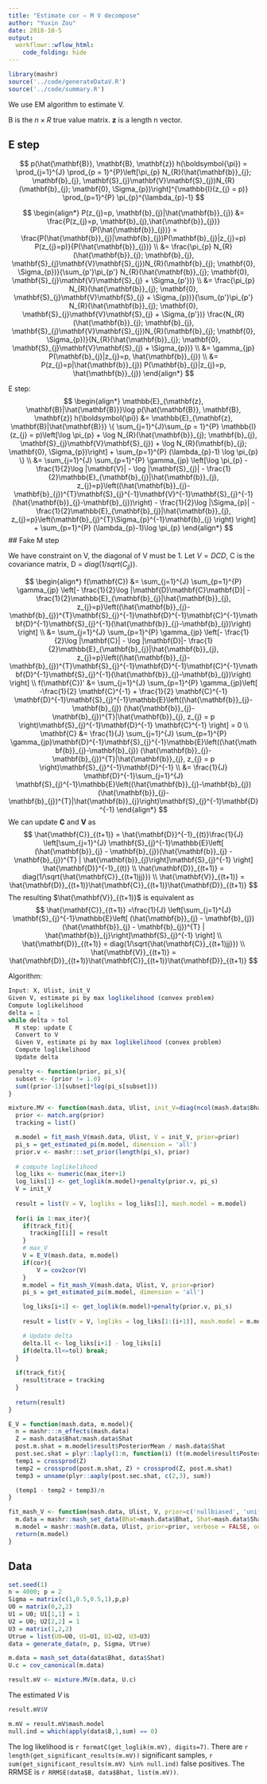 ```yaml
---
title: "Estimate cor — M V decompose"
author: "Yuxin Zou"
date: 2018-10-5
output: 
  workflowr::wflow_html:
    code_folding: hide
---
```


```r
library(mashr)
source('../code/generateDataV.R')
source('../code/summary.R')
```

We use EM algorithm to estimate V.

B is the $n\times R$ true value matrix. $\mathbf{z}$ is a length n vector.

## E step

$$
p(\hat{\mathbf{B}}, \mathbf{B}, \mathbf{z}) h(\boldsymbol{\pi}) = \prod_{j=1}^{J} \prod_{p = 1}^{P}\left[\pi_{p} N_{R}(\hat{\mathbf{b}}_{j}; \mathbf{b}_{j}, \mathbf{S}_{j}\mathbf{V}\mathbf{S}_{j})N_{R}(\mathbf{b}_{j}; \mathbf{0}, \Sigma_{p})\right]^{\mathbb{I}(z_{j} = p)} \prod_{p=1}^{P} \pi_{p}^{\lambda_{p}-1}
$$

$$
\begin{align*}
P(z_{j}=p, \mathbf{b}_{j}|\hat{\mathbf{b}}_{j}) &= \frac{P(z_{j}=p, \mathbf{b}_{j},\hat{\mathbf{b}}_{j})}{P(\hat{\mathbf{b}}_{j})} = \frac{P(\hat{\mathbf{b}}_{j}|\mathbf{b}_{j})P(\mathbf{b}_{j}|z_{j}=p) P(z_{j}=p)}{P(\hat{\mathbf{b}}_{j})} \\
&= \frac{\pi_{p} N_{R}(\hat{\mathbf{b}}_{j}; \mathbf{b}_{j}, \mathbf{S}_{j}\mathbf{V}\mathbf{S}_{j})N_{R}(\mathbf{b}_{j}; \mathbf{0}, \Sigma_{p})}{\sum_{p'}\pi_{p'} N_{R}(\hat{\mathbf{b}}_{j}; \mathbf{0}, \mathbf{S}_{j}\mathbf{V}\mathbf{S}_{j} + \Sigma_{p'})} \\
&= \frac{\pi_{p} N_{R}(\hat{\mathbf{b}}_{j}; \mathbf{0}, \mathbf{S}_{j}\mathbf{V}\mathbf{S}_{j} + \Sigma_{p})}{\sum_{p'}\pi_{p'} N_{R}(\hat{\mathbf{b}}_{j}; \mathbf{0}, \mathbf{S}_{j}\mathbf{V}\mathbf{S}_{j} + \Sigma_{p'})} \frac{N_{R}(\hat{\mathbf{b}}_{j}; \mathbf{b}_{j}, \mathbf{S}_{j}\mathbf{V}\mathbf{S}_{j})N_{R}(\mathbf{b}_{j}; \mathbf{0}, \Sigma_{p})}{N_{R}(\hat{\mathbf{b}}_{j}; \mathbf{0}, \mathbf{S}_{j}\mathbf{V}\mathbf{S}_{j} + \Sigma_{p})} \\
&= \gamma_{jp} P(\mathbf{b}_{j}|z_{j}=p, \hat{\mathbf{b}}_{j}) \\
&= P(z_{j}=p|\hat{\mathbf{b}}_{j}) P(\mathbf{b}_{j}|z_{j}=p, \hat{\mathbf{b}}_{j})
\end{align*}
$$

E step:
$$
\begin{align*}
\mathbb{E}_{\mathbf{z}, \mathbf{B}|\hat{\mathbf{B}}}\log p(\hat{\mathbf{B}}, \mathbf{B}, \mathbf{z}) h(\boldsymbol{\pi}) &= \mathbb{E}_{\mathbf{z}, \mathbf{B}|\hat{\mathbf{B}}}  \{
\sum_{j=1}^{J}\sum_{p = 1}^{P}  \mathbb{I}(z_{j} = p)\left[\log \pi_{p} + \log N_{R}(\hat{\mathbf{b}}_{j}; \mathbf{b}_{j}, \mathbf{S}_{j}\mathbf{V}\mathbf{S}_{j}) + \log N_{R}(\mathbf{b}_{j}; \mathbf{0}, \Sigma_{p})\right] + \sum_{p=1}^{P} (\lambda_{p}-1) \log \pi_{p} \} \\
&= \sum_{j=1}^{J} \sum_{p=1}^{P} \gamma_{jp} \left[\log \pi_{p} - \frac{1}{2}\log |\mathbf{V}| - \log |\mathbf{S}_{j}| - \frac{1}{2}\mathbb{E}_{\mathbf{b}_{j}|\hat{\mathbf{b}}_{j}, z_{j}=p}\left((\hat{\mathbf{b}}_{j}-\mathbf{b}_{j})^{T}\mathbf{S}_{j}^{-1}\mathbf{V}^{-1}\mathbf{S}_{j}^{-1}(\hat{\mathbf{b}}_{j}-\mathbf{b}_{j})\right)
- \frac{1}{2}\log |\Sigma_{p}| - \frac{1}{2}\mathbb{E}_{\mathbf{b}_{j}|\hat{\mathbf{b}}_{j}, z_{j}=p}\left(\mathbf{b}_{j}^{T}\Sigma_{p}^{-1}\mathbf{b}_{j} \right)  \right]  + \sum_{p=1}^{P} (\lambda_{p}-1)\log \pi_{p}
\end{align*}
$$
## Fake M step

We have constraint on V, the diagonal of V must be 1. Let $V = DCD$, C is the covariance matrix, D = $diag(1/sqrt(C_{jj}))$.

$$
\begin{align*}
f(\mathbf{C}) &= \sum_{j=1}^{J} \sum_{p=1}^{P} \gamma_{jp} \left[- \frac{1}{2}\log |\mathbf{D}\mathbf{C}\mathbf{D}| - \frac{1}{2}\mathbb{E}_{\mathbf{b}_{j}|\hat{\mathbf{b}}_{j}, z_{j}=p}\left((\hat{\mathbf{b}}_{j}-\mathbf{b}_{j})^{T}\mathbf{S}_{j}^{-1}\mathbf{D}^{-1}\mathbf{C}^{-1}\mathbf{D}^{-1}\mathbf{S}_{j}^{-1}(\hat{\mathbf{b}}_{j}-\mathbf{b}_{j})\right) \right] \\
&= \sum_{j=1}^{J} \sum_{p=1}^{P} \gamma_{jp} \left[- \frac{1}{2}\log |\mathbf{C}| - \log |\mathbf{D}|- \frac{1}{2}\mathbb{E}_{\mathbf{b}_{j}|\hat{\mathbf{b}}_{j}, z_{j}=p}\left((\hat{\mathbf{b}}_{j}-\mathbf{b}_{j})^{T}\mathbf{S}_{j}^{-1}\mathbf{D}^{-1}\mathbf{C}^{-1}\mathbf{D}^{-1}\mathbf{S}_{j}^{-1}(\hat{\mathbf{b}}_{j}-\mathbf{b}_{j})\right) \right] \\
f(\mathbf{C})' &= \sum_{j=1}^{J} \sum_{p=1}^{P} \gamma_{jp}\left[ -\frac{1}{2} \mathbf{C}^{-1} + \frac{1}{2} \mathbf{C}^{-1} \mathbf{D}^{-1}\mathbf{S}_{j}^{-1}\mathbb{E}\left((\hat{\mathbf{b}}_{j}-\mathbf{b}_{j}) (\hat{\mathbf{b}}_{j}-\mathbf{b}_{j})^{T}|\hat{\mathbf{b}}_{j}, z_{j} = p \right)\mathbf{S}_{j}^{-1}\mathbf{D}^{-1} \mathbf{C}^{-1} \right] = 0 \\
\mathbf{C} &= \frac{1}{J} \sum_{j=1}^{J} \sum_{p=1}^{P} \gamma_{jp}\mathbf{D}^{-1}\mathbf{S}_{j}^{-1}\mathbb{E}\left((\hat{\mathbf{b}}_{j}-\mathbf{b}_{j}) (\hat{\mathbf{b}}_{j}-\mathbf{b}_{j})^{T}|\hat{\mathbf{b}}_{j}, z_{j} = p \right)\mathbf{S}_{j}^{-1}\mathbf{D}^{-1} \\
&= \frac{1}{J} \mathbf{D}^{-1}\sum_{j=1}^{J} \mathbf{S}_{j}^{-1}\mathbb{E}\left((\hat{\mathbf{b}}_{j}-\mathbf{b}_{j}) (\hat{\mathbf{b}}_{j}-\mathbf{b}_{j})^{T}|\hat{\mathbf{b}}_{j}\right)\mathbf{S}_{j}^{-1}\mathbf{D}^{-1}
\end{align*}
$$
We can update $\mathbf{C}$ and $\mathbf{V}$ as
$$
\hat{\mathbf{C}}_{(t+1)} =  \hat{\mathbf{D}}^{-1}_{(t)}\frac{1}{J} \left[\sum_{j=1}^{J} \mathbf{S}_{j}^{-1}\mathbb{E}\left[ (\hat{\mathbf{b}}_{j} - \mathbf{b}_{j})(\hat{\mathbf{b}}_{j} - \mathbf{b}_{j})^{T} | \hat{\mathbf{b}}_{j}\right]\mathbf{S}_{j}^{-1} \right] \hat{\mathbf{D}}^{-1}_{(t)} \\
\hat{\mathbf{D}}_{(t+1)} = diag(1/\sqrt{\hat{\mathbf{C}}_{(t+1)jj}}) \\
\hat{\mathbf{V}}_{(t+1)} = \hat{\mathbf{D}}_{(t+1)}\hat{\mathbf{C}}_{(t+1)}\hat{\mathbf{D}}_{(t+1)}
$$
The resulting $\hat{\mathbf{V}}_{(t+1)}$ is equivalent as
$$
\hat{\mathbf{C}}_{(t+1)} =\frac{1}{J} \left[\sum_{j=1}^{J} \mathbf{S}_{j}^{-1}\mathbb{E}\left[ (\hat{\mathbf{b}}_{j} - \mathbf{b}_{j})(\hat{\mathbf{b}}_{j} - \mathbf{b}_{j})^{T} | \hat{\mathbf{b}}_{j}\right]\mathbf{S}_{j}^{-1} \right] \\
\hat{\mathbf{D}}_{(t+1)} = diag(1/\sqrt{\hat{\mathbf{C}}_{(t+1)jj}}) \\
\hat{\mathbf{V}}_{(t+1)} = \hat{\mathbf{D}}_{(t+1)}\hat{\mathbf{C}}_{(t+1)}\hat{\mathbf{D}}_{(t+1)}
$$

Algorithm: 
```r
Input: X, Ulist, init_V
Given V, estimate pi by max loglikelihood (convex problem)
Compute loglikelihood
delta = 1
while delta > tol
  M step: update C
  Convert to V
  Given V, estimate pi by max loglikelihood (convex problem)
  Compute loglikelihood
  Update delta
```

```r
penalty <- function(prior, pi_s){
  subset <- (prior != 1.0)
  sum((prior-1)[subset]*log(pi_s[subset]))
}

mixture.MV <- function(mash.data, Ulist, init_V=diag(ncol(mash.data$Bhat)), max_iter = 500, tol=1e-5, prior = c('nullbiased', 'uniform'), cor = TRUE, track_fit = FALSE){
  prior <- match.arg(prior)
  tracking = list()

  m.model = fit_mash_V(mash.data, Ulist, V = init_V, prior=prior)
  pi_s = get_estimated_pi(m.model, dimension = 'all')
  prior.v <- mashr:::set_prior(length(pi_s), prior)
  
  # compute loglikelihood
  log_liks <- numeric(max_iter+1)
  log_liks[1] <- get_loglik(m.model)+penalty(prior.v, pi_s)
  V = init_V
  
  result = list(V = V, logliks = log_liks[1], mash.model = m.model)
  
  for(i in 1:max_iter){
    if(track_fit){
      tracking[[i]] = result
    }
    # max_V
    V = E_V(mash.data, m.model)
    if(cor){
        V = cov2cor(V)
    }
    m.model = fit_mash_V(mash.data, Ulist, V, prior=prior)
    pi_s = get_estimated_pi(m.model, dimension = 'all')

    log_liks[i+1] <- get_loglik(m.model)+penalty(prior.v, pi_s)
    
    result = list(V = V, logliks = log_liks[1:(i+1)], mash.model = m.model)

    # Update delta
    delta.ll <- log_liks[i+1] - log_liks[i]
    if(delta.ll<=tol) break;
  }
  
  if(track_fit){
    result$trace = tracking
  }
  
  return(result)
}

E_V = function(mash.data, m.model){
  n = mashr:::n_effects(mash.data)
  Z = mash.data$Bhat/mash.data$Shat
  post.m.shat = m.model$result$PosteriorMean / mash.data$Shat
  post.sec.shat = plyr::laply(1:n, function(i) (t(m.model$result$PosteriorCov[,,i]/mash.data$Shat[i,])/mash.data$Shat[i,]) + tcrossprod(post.m.shat[i,])) # nx2x2 array
  temp1 = crossprod(Z)
  temp2 = crossprod(post.m.shat, Z) + crossprod(Z, post.m.shat)
  temp3 = unname(plyr::aaply(post.sec.shat, c(2,3), sum))

  (temp1 - temp2 + temp3)/n
}

fit_mash_V <- function(mash.data, Ulist, V, prior=c('nullbiased', 'uniform')){
  m.data = mashr::mash_set_data(Bhat=mash.data$Bhat, Shat=mash.data$Shat, V = V, alpha = mash.data$alpha)
  m.model = mashr::mash(m.data, Ulist, prior=prior, verbose = FALSE, outputlevel = 3)
  return(m.model)
}
```

## Data

```r
set.seed(1)
n = 4000; p = 2
Sigma = matrix(c(1,0.5,0.5,1),p,p)
U0 = matrix(0,2,2)
U1 = U0; U1[1,1] = 1
U2 = U0; U2[2,2] = 1
U3 = matrix(1,2,2)
Utrue = list(U0=U0, U1=U1, U2=U2, U3=U3)
data = generate_data(n, p, Sigma, Utrue)
```

```r
m.data = mash_set_data(data$Bhat, data$Shat)
U.c = cov_canonical(m.data)

result.mV <- mixture.MV(m.data, U.c)
```

The estimated $V$ is 
```r
result.mV$V
```

```r
m.mV = result.mV$mash.model
null.ind = which(apply(data$B,1,sum) == 0)
```

The log likelihood is `r formatC(get_loglik(m.mV), digits=7)`. There are `r length(get_significant_results(m.mV))` significant samples, `r sum(get_significant_results(m.mV) %in% null.ind)` false positives. The RRMSE is `r RRMSE(data$B, data$Bhat, list(m.mV))`.
